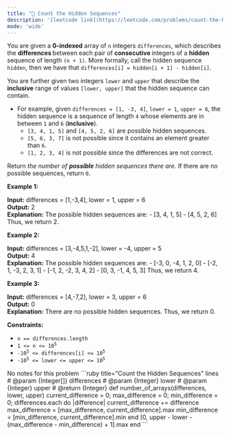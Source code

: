 ```yaml
---
title: "🧀 Count the Hidden Sequences"
description: '[leetcode link](https://leetcode.com/problems/count-the-hidden-sequences/description/)'
mode: 'wide'
---
```

<Tabs>
  <Tab title="Question" icon="circle-question" iconType="regular">
    <Card>
      <p>You are given a <strong>0-indexed</strong> array of <code>n</code> integers <code>differences</code>, which describes the <strong>differences </strong>between each pair of <strong>consecutive </strong>integers of a <strong>hidden</strong> sequence of length <code>(n + 1)</code>. More formally, call the hidden sequence <code>hidden</code>, then we have that <code>differences[i] = hidden[i + 1] - hidden[i]</code>.</p>  <p>You are further given two integers <code>lower</code> and <code>upper</code> that describe the <strong>inclusive</strong> range of values <code>[lower, upper]</code> that the hidden sequence can contain.</p>  <ul>  <li>For example, given <code>differences = [1, -3, 4]</code>, <code>lower = 1</code>, <code>upper = 6</code>, the hidden sequence is a sequence of length <code>4</code> whose elements are in between <code>1</code> and <code>6</code> (<strong>inclusive</strong>).   <ul>   <li><code>[3, 4, 1, 5]</code> and <code>[4, 5, 2, 6]</code> are possible hidden sequences.</li>   <li><code>[5, 6, 3, 7]</code> is not possible since it contains an element greater than <code>6</code>.</li>   <li><code>[1, 2, 3, 4]</code> is not possible since the differences are not correct.</li>  </ul>  </li> </ul>  <p>Return <em>the number of <strong>possible</strong> hidden sequences there are.</em> If there are no possible sequences, return <code>0</code>.</p>   <p><strong class="example">Example 1:</strong></p>   <strong>Input:</strong> differences = [1,-3,4], lower = 1, upper = 6 <br/> <strong>Output:</strong> 2 <br/> <strong>Explanation:</strong> The possible hidden sequences are: - [3, 4, 1, 5] - [4, 5, 2, 6] Thus, we return 2.   <p><strong class="example">Example 2:</strong></p>   <strong>Input:</strong> differences = [3,-4,5,1,-2], lower = -4, upper = 5 <br/> <strong>Output:</strong> 4 <br/> <strong>Explanation:</strong> The possible hidden sequences are: - [-3, 0, -4, 1, 2, 0] - [-2, 1, -3, 2, 3, 1] - [-1, 2, -2, 3, 4, 2] - [0, 3, -1, 4, 5, 3] Thus, we return 4.   <p><strong class="example">Example 3:</strong></p>   <strong>Input:</strong> differences = [4,-7,2], lower = 3, upper = 6 <br/> <strong>Output:</strong> 0 <br/> <strong>Explanation:</strong> There are no possible hidden sequences. Thus, we return 0.    <p><strong>Constraints:</strong></p>  <ul>  <li><code>n == differences.length</code></li>  <li><code>1 &lt;= n &lt;= 10<sup>5</sup></code></li>  <li><code>-10<sup>5</sup> &lt;= differences[i] &lt;= 10<sup>5</sup></code></li>  <li><code>-10<sup>5</sup> &lt;= lower &lt;= upper &lt;= 10<sup>5</sup></code></li> </ul> 
    </Card>
  </Tab>
  <Tab title="Solution" icon="lightbulb" iconType="regular" >
    <Card>
      No notes for this problem
</Card>
  <Expandable title="code">
    <CodeGroup dropdown>
```ruby title="Count the Hidden Sequences" lines
# @param {Integer[]} differences
# @param {Integer} lower
# @param {Integer} upper
# @return {Integer}
def number_of_arrays(differences, lower, upper)
  current_difference = 0; max_difference = 0; min_difference = 0;
  differences.each do |difference|
      current_difference += difference
      max_difference = [max_difference, current_difference].max
      min_difference = [min_difference, current_difference].min
  end
  [0, upper - lower - (max_difference - min_difference) + 1].max  
end
```
    </CodeGroup>
  </Expandable>
  </Tab>
</Tabs>